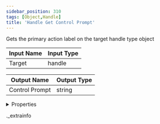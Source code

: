```yaml
---
sidebar_position: 310
tags: [Object,Handle]
title: 'Handle Get Control Prompt'
---
```


Gets the primary action label on the target handle type object



<IChip uuid="9af47a88-a066-4923-928d-50a8ff99eaaa" />

| Input Name | Input Type |
|-----------|-----------|
| Target | handle |

| Output Name | Output Type |
|-----------|-----------|
| Control Prompt | string |


<details>
  <summary>Properties</summary>
  <div>
    <div>
    <table>
      <thead>
        <tr>
          <th>Room availability:</th>
          <th>Available everywhere</th>
        </tr>
        <tr>
          <th>Is beta required?</th>
          <th>No</th>
        </tr>
        <tr>
          <th>Is this chip a trolling risk?</th>
          <th>No</th>
        </tr>
        <tr>
          <th>Is this chip a role assignment risk?</th>
          <th>No</th>
        </tr>
        <tr>
          <th>Chip UUID</th>
          <th>9af47a88-a066-4923-928d-50a8ff99eaaa</th>
        </tr>
      </thead>
    </table>
    </div>
  </div>
</details>

._extrainfo